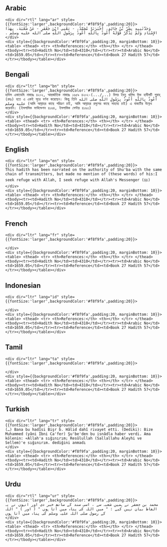 ## Arabic


    <div dir="rtl" lang="ar" style={{fontSize:'larger',backgroundColor:'#f8f9fa',padding:20}}>
    وَحَدَّثَنِيهِ بِشْرُ بْنُ خَالِدٍ، أَخْبَرَنَا مُحَمَّدٌ، - يَعْنِي ابْنَ جَعْفَرٍ - عَنْ شُعْبَةَ، بِهَذَا الإِسْنَادِ وَلَمْ يَذْكُرْ قَوْلَهُ أَعُوذُ بِاللَّهِ أَعُوذُ بِرَسُولِ اللَّهِ صلى الله عليه وسلم ‏.‏
    </div>
    <div style={{backgroundColor:'#f8f9fa',padding:20, marginBottom: 10}}><table> <thead> <tr> <th>References:</th> <th></th> </tr> </thead> <tbody><tr><td>Hadith No</td><td>4310</td></tr><tr><td>Arabic No</td><td>1659.05</td></tr><tr><td>Reference</td><td>Book 27 Hadith 57</td></tr></tbody></table></div>

## Bengali


    <div dir="ltr" lang="bn" style={{fontSize:'larger',backgroundColor:'#f8f9fa',padding:20}}>
    হাদিস একাডেমি নাম্বারঃ ৪২০২, আন্তর্জাতিক নাম্বারঃ ১৬৫৯ ৪২০২-(.../...) বিশর ইবনু খালিদ উক্ত হাদীসটি শুবাহ্ (রহঃ) হতে এ একই সূত্রে বর্ণনা করেছেন। কিন্তু তিনি أَعُوذُ بِاللَّهِ أَعُوذُ بِرَسُولِ اللَّهِ صلى الله عليه وسلم (আমি আল্লাহর কাছে পরিত্রণ চাই, আমি আল্লাহর রসূলের কাছে সাহায্য চাই) এ বাক্যটির উল্লেখ করেননি। (ইসলামিক ফাউন্ডেশন ৪১৬৪, ইসলামিক সেন্টার ৪১৬৩)
    </div>
    <div style={{backgroundColor:'#f8f9fa',padding:20, marginBottom: 10}}><table> <thead> <tr> <th>References:</th> <th></th> </tr> </thead> <tbody><tr><td>Hadith No</td><td>4310</td></tr><tr><td>Arabic No</td><td>1659.05</td></tr><tr><td>Reference</td><td>Book 27 Hadith 57</td></tr></tbody></table></div>

## English


    <div dir="ltr" lang="en" style={{fontSize:'larger',backgroundColor:'#f8f9fa',padding:20}}>
    This hadith has been narrated on the authority of Shu'ba with the same chain of transmitters, but made no mention of (these words) of his:I seek refuge with Allah, I seek refuge with Allah's Messenger (ﷺ)
    </div>
    <div style={{backgroundColor:'#f8f9fa',padding:20, marginBottom: 10}}><table> <thead> <tr> <th>References:</th> <th></th> </tr> </thead> <tbody><tr><td>Hadith No</td><td>4310</td></tr><tr><td>Arabic No</td><td>1659.05</td></tr><tr><td>Reference</td><td>Book 27 Hadith 57</td></tr></tbody></table></div>

## French


    <div dir="ltr" lang="fr" style={{fontSize:'larger',backgroundColor:'#f8f9fa',padding:20}}>
    
    </div>
    <div style={{backgroundColor:'#f8f9fa',padding:20, marginBottom: 10}}><table> <thead> <tr> <th>References:</th> <th></th> </tr> </thead> <tbody><tr><td>Hadith No</td><td>4310</td></tr><tr><td>Arabic No</td><td>1659.05</td></tr><tr><td>Reference</td><td>Book 27 Hadith 57</td></tr></tbody></table></div>

## Indonesian


    <div dir="ltr" lang="id" style={{fontSize:'larger',backgroundColor:'#f8f9fa',padding:20}}>
    
    </div>
    <div style={{backgroundColor:'#f8f9fa',padding:20, marginBottom: 10}}><table> <thead> <tr> <th>References:</th> <th></th> </tr> </thead> <tbody><tr><td>Hadith No</td><td>4310</td></tr><tr><td>Arabic No</td><td>1659.05</td></tr><tr><td>Reference</td><td>Book 27 Hadith 57</td></tr></tbody></table></div>

## Tamil


    <div dir="ltr" lang="ta" style={{fontSize:'larger',backgroundColor:'#f8f9fa',padding:20}}>
    
    </div>
    <div style={{backgroundColor:'#f8f9fa',padding:20, marginBottom: 10}}><table> <thead> <tr> <th>References:</th> <th></th> </tr> </thead> <tbody><tr><td>Hadith No</td><td>4310</td></tr><tr><td>Arabic No</td><td>1659.05</td></tr><tr><td>Reference</td><td>Book 27 Hadith 57</td></tr></tbody></table></div>

## Turkish


    <div dir="ltr" lang="tr" style={{fontSize:'larger',backgroundColor:'#f8f9fa',padding:20}}>
    (…) Bana bu hadîsi Bişr b. Hâlid dahî rivayet etti. (Dediki): Bize Muhammed (yâni İbni Ca'fer) Şu'be'den bu isnâdla haber verdi. Ama kölenin: «Allah'a sığınırım; Resûlullah (Sallallahu Aleyhi ve Sellem)'e sığınırım. dediğini anmadı
    </div>
    <div style={{backgroundColor:'#f8f9fa',padding:20, marginBottom: 10}}><table> <thead> <tr> <th>References:</th> <th></th> </tr> </thead> <tbody><tr><td>Hadith No</td><td>4310</td></tr><tr><td>Arabic No</td><td>1659.05</td></tr><tr><td>Reference</td><td>Book 27 Hadith 57</td></tr></tbody></table></div>

## Urdu


    <div dir="rtl" lang="ur" style={{fontSize:'larger',backgroundColor:'#f8f9fa',padding:20}}>
    محمد بن جعفر نے ہمیں شعبہ سے ، اسی سند کے ساتھ خبر دی اور انہوں نے یہ الفاظ بیان نہیں کیے : " میں اللہ کی پناہ میں آتا ہوں " ( اور ) " اللہ کے رسول صلی اللہ علیہ وسلم کی پناہ میں آتا ہوں
    </div>
    <div style={{backgroundColor:'#f8f9fa',padding:20, marginBottom: 10}}><table> <thead> <tr> <th>References:</th> <th></th> </tr> </thead> <tbody><tr><td>Hadith No</td><td>4310</td></tr><tr><td>Arabic No</td><td>1659.05</td></tr><tr><td>Reference</td><td>Book 27 Hadith 57</td></tr></tbody></table></div>